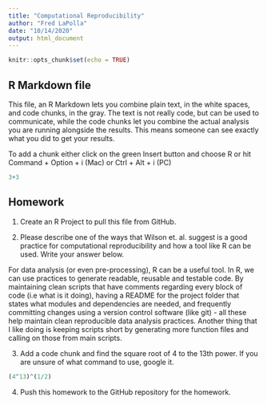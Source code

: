 ```yaml
---
title: "Computational Reproducibility"
author: "Fred LaPolla"
date: "10/14/2020"
output: html_document
---
```


```r
knitr::opts_chunk$set(echo = TRUE)
```

## R Markdown file

This file, an R Markdown lets you combine plain text, in the white spaces, and code chunks, in the gray. The text is not really code, but can be used to communicate, while the code chunks let you combine the actual analysis you are running alongside the results. This means someone can see exactly what you did to get your results.

To add a chunk either click on the green Insert button and choose R or hit Command + Option + i (Mac) or Ctrl + Alt + i (PC)

```r
3+3
```

## Homework

1) Create an R Project to pull this file from GitHub. 

2) Please describe one of the ways that Wilson et. al. suggest is a good practice for computational reproducibility and how a tool like R can be used. Write your answer below.

For data analysis (or even pre-processing), R can be a useful tool. In R, we can use practices to generate readable, reusable and testable code. By maintaining clean scripts that have comments regarding every block of code (i.e what is it doing), having a README for the project folder that states what modules and dependencies are needed, and frequently committing changes using a version control software (like git) - all these help maintain clean reproducible data analysis practices. Another thing that I like doing is keeping scripts short by generating more function files and calling on those from main scripts.

3) Add a code chunk and find the square root of 4 to the 13th power. If you are unsure of what command to use, google it. 
```r
(4^13)^(1/2)

```


4) Push this homework to the GitHub repository for the homework. 





